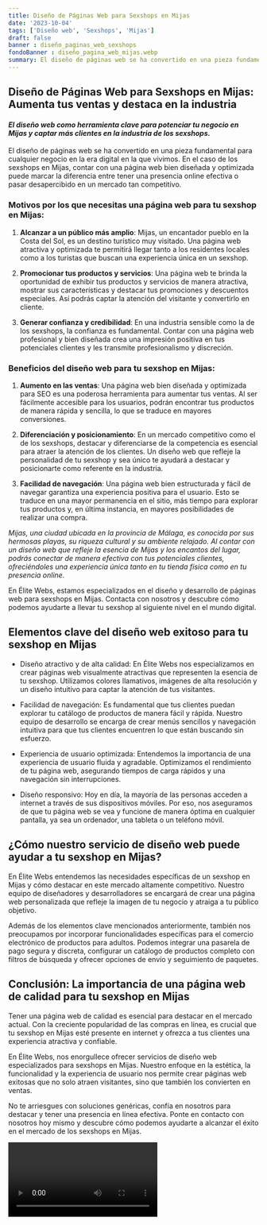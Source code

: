 ```yaml
---
title: Diseño de Páginas Web para Sexshops en Mijas
date: '2023-10-04'
tags: ['Diseño web', 'Sexshops', 'Mijas']
draft: false
banner : diseño_paginas_web_sexshops
fondoBanner : diseño_pagina_web_mijas.webp
summary: El diseño de páginas web se ha convertido en una pieza fundamental para cualquier negocio en la era digital en la que vivimos. En el caso de los sexshops en Mijas, contar con una página web bien diseñada y optimizada puede marcar la diferencia entre tener una presencia online efectiva o pasar desapercibido en un mercado tan competitivo.
---
```


## Diseño de Páginas Web para Sexshops en Mijas: Aumenta tus ventas y destaca en la industria

#### *El diseño web como herramienta clave para potenciar tu negocio en Mijas y captar más clientes en la industria de los sexshops.*

El diseño de páginas web se ha convertido en una pieza fundamental para cualquier negocio en la era digital en la que vivimos. En el caso de los sexshops en Mijas, contar con una página web bien diseñada y optimizada puede marcar la diferencia entre tener una presencia online efectiva o pasar desapercibido en un mercado tan competitivo.

### Motivos por los que necesitas una página web para tu sexshop en Mijas:

1. **Alcanzar a un público más amplio**: Mijas, un encantador pueblo en la Costa del Sol, es un destino turístico muy visitado. Una página web atractiva y optimizada te permitirá llegar tanto a los residentes locales como a los turistas que buscan una experiencia única en un sexshop. 

2. **Promocionar tus productos y servicios**: Una página web te brinda la oportunidad de exhibir tus productos y servicios de manera atractiva, mostrar sus características y destacar tus promociones y descuentos especiales. Así podrás captar la atención del visitante y convertirlo en cliente.

3. **Generar confianza y credibilidad**: En una industria sensible como la de los sexshops, la confianza es fundamental. Contar con una página web profesional y bien diseñada crea una impresión positiva en tus potenciales clientes y les transmite profesionalismo y discreción.

### Beneficios del diseño web para tu sexshop en Mijas:

1. **Aumento en las ventas**: Una página web bien diseñada y optimizada para SEO es una poderosa herramienta para aumentar tus ventas. Al ser fácilmente accesible para los usuarios, podrán encontrar tus productos de manera rápida y sencilla, lo que se traduce en mayores conversiones.

2. **Diferenciación y posicionamiento**: En un mercado competitivo como el de los sexshops, destacar y diferenciarse de la competencia es esencial para atraer la atención de los clientes. Un diseño web que refleje la personalidad de tu sexshop y sea único te ayudará a destacar y posicionarte como referente en la industria.

3. **Facilidad de navegación**: Una página web bien estructurada y fácil de navegar garantiza una experiencia positiva para el usuario. Esto se traduce en una mayor permanencia en el sitio, más tiempo para explorar tus productos y, en última instancia, en mayores posibilidades de realizar una compra.

*Mijas, una ciudad ubicada en la provincia de Málaga, es conocida por sus hermosas playas, su riqueza cultural y su ambiente relajado. Al contar con un diseño web que refleje la esencia de Mijas y los encantos del lugar, podrás conectar de manera efectiva con tus potenciales clientes, ofreciéndoles una experiencia única tanto en tu tienda física como en tu presencia online.*

En Élite Webs, estamos especializados en el diseño y desarrollo de páginas web para sexshops en Mijas. Contacta con nosotros y descubre cómo podemos ayudarte a llevar tu sexshop al siguiente nivel en el mundo digital.

<GifSeo />

<Cta />

## Elementos clave del diseño web exitoso para tu sexshop en Mijas

- Diseño atractivo y de alta calidad: En Élite Webs nos especializamos en crear páginas web visualmente atractivas que representen la esencia de tu sexshop. Utilizamos colores llamativos, imágenes de alta resolución y un diseño intuitivo para captar la atención de tus visitantes.

- Facilidad de navegación: Es fundamental que tus clientes puedan explorar tu catálogo de productos de manera fácil y rápida. Nuestro equipo de desarrollo se encarga de crear menús sencillos y navegación intuitiva para que tus clientes encuentren lo que están buscando sin esfuerzo.

- Experiencia de usuario optimizada: Entendemos la importancia de una experiencia de usuario fluida y agradable. Optimizamos el rendimiento de tu página web, asegurando tiempos de carga rápidos y una navegación sin interrupciones.

- Diseño responsivo: Hoy en día, la mayoría de las personas acceden a internet a través de sus dispositivos móviles. Por eso, nos aseguramos de que tu página web se vea y funcione de manera óptima en cualquier pantalla, ya sea un ordenador, una tableta o un teléfono móvil.

## ¿Cómo nuestro servicio de diseño web puede ayudar a tu sexshop en Mijas?

En Élite Webs entendemos las necesidades específicas de un sexshop en Mijas y cómo destacar en este mercado altamente competitivo. Nuestro equipo de diseñadores y desarrolladores se encargará de crear una página web personalizada que refleje la imagen de tu negocio y atraiga a tu público objetivo.

Además de los elementos clave mencionados anteriormente, también nos preocupamos por incorporar funcionalidades específicas para el comercio electrónico de productos para adultos. Podemos integrar una pasarela de pago segura y discreta, configurar un catálogo de productos completo con filtros de búsqueda y ofrecer opciones de envío y seguimiento de paquetes.

## Conclusión: La importancia de una página web de calidad para tu sexshop en Mijas

Tener una página web de calidad es esencial para destacar en el mercado actual. Con la creciente popularidad de las compras en línea, es crucial que tu sexshop en Mijas esté presente en internet y ofrezca a tus clientes una experiencia atractiva y confiable.

En Élite Webs, nos enorgullece ofrecer servicios de diseño web especializados para sexshops en Mijas. Nuestro enfoque en la estética, la funcionalidad y la experiencia de usuario nos permite crear páginas web exitosas que no solo atraen visitantes, sino que también los convierten en ventas.

No te arriesgues con soluciones genéricas, confía en nosotros para destacar y tener una presencia en línea efectiva. Ponte en contacto con nosotros hoy mismo y descubre cómo podemos ayudarte a alcanzar el éxito en el mercado de los sexshops en Mijas.

<Video />

<CtaBot job='Sexshops' city='Mijas'/>

<Gmaps query='Mijas+españa+maps' />